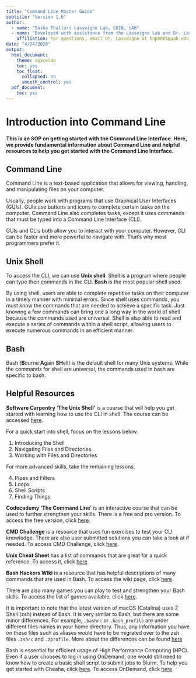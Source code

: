 ```yaml
---
title: "Command Line Master Guide"
subtitle: "Version 1.0"
author: 
  - name: "Sasha Thalluri Lasseigne Lab, CDIB, UAB"
  - name: "Developed with assistance from the Lasseigne Lab and Dr. Lara Ianov, UAB"
    affiliation: For questions, email Dr. Lasseigne at bnp0001@uab.edu
date: "4/24/2020"
output:
  html_document:
    theme: spacelab
    toc: yes
    toc_float:
      collapsed: no
      smooth_control: yes
  pdf_document:
    toc: yes
---
```


# Introduction into Command Line

#### This is an SOP on getting started with the Command Line Interface. Here, we provide fundamental information about Command Line and helpful resources to help you get started with the Command Line Interface. 

## Command Line 

Command Line is a text-based application that allows for viewing, handling, and manipulating files on your computer. 

Usually, people work with programs that use Graphical User Interfaces (GUIs). GUIs use buttons and icons to complete certain tasks on the computer. Command Line also completes tasks, except it uses commands that must be typed into a Command Line Interface (CLI). 

GUIs and CLIs both allow you to interact with your computer. However, CLI can be faster and more powerful to navigate with. That's why most programmers prefer it.

## Unix Shell

To access the CLI, we can use **Unix shell**. Shell is a program where people can type their commands in the CLI. **Bash** is the most popular shell used. 

By using shell, users are able to complete repetitive tasks on their computer in a timely manner with minimal errors. Since shell uses commands, you must know the commands that are needed to achieve a specific task. Just knowing a few commands can bring one a long way in the world of shell because the commands used are universal. Shell is also able to read and execute a series of commands within a shell script, allowing users to execute numerous commands in an efficient manner.

## Bash

Bash (**B**ourne **A**gain **SH**ell) is the default shell for many Unix systems. While the commands for shell are universal, the commands used in bash are specific to bash. 

## Helpful Resources 

**Software Carpentry 'The Unix Shell'** is a course that will help you get started with learning how to use the CLI in shell. The course can be accessed [here](http://swcarpentry.github.io/shell-novice/).

For a quick start into shell, focus on the lessons below.

1. Introducing the Shell
2. Navigating Files and Directories
3. Working with Files and Directories

For more advanced skills, take the remaining lessons.

4. Pipes and Filters
5. Loops
6. Shell Scripts
7. Finding Things

**Codecademy 'The Command Line'** is an interactive course that can be used to further strengthen your skills. There is a free and pro version. To access the free version, click [here](https://www.codecademy.com/learn/learn-the-command-line). 

**CMD Challenge** is a resource that uses fun exercises to test your CLI knowledge. There are also user submitted solutions you can take a look at if needed. To access CMD Challenge, click [here](https://cmdchallenge.com).

**Unix Cheat Sheet** has a list of commands that are great for a quick reference. To access it, click [here](https://files.fosswire.com/2007/08/fwunixref.pdf).

**Bash Hackers Wiki** is a resource that has helpful descriptions of many commands that are used in Bash. To access the wiki page, click [here](https://wiki.bash-hackers.org).

There are also many games you can play to test and strengthen your Bash skills. To access the list of games available, click [here](https://www.ostechnix.com/test-your-bash-skills-by-playing-command-line-games/).

It is important to note that the latest version of macOS (Catalina) uses Z Shell (zsh) instead of Bash. It is very similar to Bash, but there are some minor differences. For example, ```.bashrc```  or ```.bash_profile``` are under different files names in your home directory. Thus, any information you have on these files such as aliases would have to be migrated over to the zsh files ```.zshrc``` and ```.zprofile```. More about the differences can be found [here](https://apple.stackexchange.com/questions/361870/what-are-the-practical-differences-between-bash-and-zsh)

Bash is essential for efficient usage of High Performance Computing (HPC). Even if a user chooses to log in using OnDemand, one would still need to know how to create a basic shell script to submit jobs to Slurm. To help you get started with Cheaha, click [here](https://docs.uabgrid.uab.edu/wiki/Cheaha2_GettingStarted). To access OnDemand, click [here](https://rc.uab.edu/pun/sys/dashboard).










